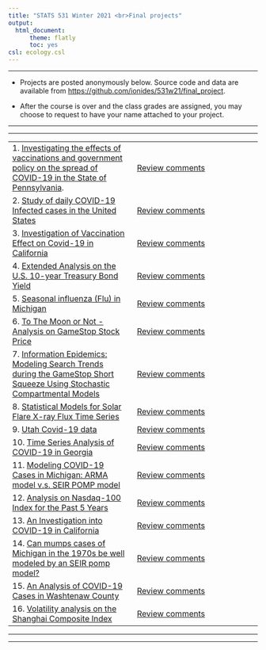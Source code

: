 ```yaml
---
title: "STATS 531 Winter 2021 <br>Final projects"
output:
  html_document:
      theme: flatly
      toc: yes
csl: ecology.csl
---
```


---------

* Projects are posted anonymously below. Source code and data are available from [https://github.com/ionides/531w21/final_project](https://github.com/ionides/531w21/tree/master/final_project).

* After the course is over and the class grades are assigned, you may choose to request to have your name attached to your project.


-----------

----------

| | |
|:----|:----|
| 1. [Investigating the effects of vaccinations and government policy on the spread of COVID-19 in the State of Pennsylvania](project01/blinded.html).<br> | [Review comments](project01/comments.html) |
| 2. [Study of daily COVID-19 Infected cases in the United States](project02/blinded.html) | [Review comments](project02/comments.html) |
| 3. [Investigation of Vaccination Effect on Covid-19 in California](project03/blinded.html) | [Review comments](project03/comments.html) |
| 4. [Extended Analysis on the U.S. 10-year Treasury Bond Yield](project04/blinded.html) | [Review comments](project04/comments.html) |
| 5. [Seasonal influenza (Flu) in Michigan](project05/blinded.html) | [Review comments](project05/comments.html) |
| 6. [To The Moon or Not - Analysis on GameStop Stock Price](project06/blinded.html) | [Review comments](project06/comments.html) |
| 7. [Information Epidemics: Modeling Search Trends during the GameStop Short Squeeze Using Stochastic Compartmental Models](project07/blinded.html) | [Review comments](project07/comments.html)|
| 8. [Statistical Models for Solar Flare X-ray Flux Time Series](project08/blinded.html) | [Review comments](project08/comments.html) |
| 9. [Utah Covid-19 data](project09/blinded.html) | [Review comments](project09/comments.html) |
| 10. [Time Series Analysis of COVID-19 in Georgia](project10/blinded.html) | [Review comments](project10/comments.html) |
| 11. [Modeling COVID-19 Cases in Michigan: ARMA model v.s. SEIR POMP model](project11/blinded.html) | [Review comments](project11/comments.html) |
| 12. [Analysis on Nasdaq-100 Index for the Past 5 Years](project12/blinded.html) | [Review comments](project12/comments.html) |
| 13. [An Investigation into COVID-19 in California](project13/blinded.html) | [Review comments](project13/comments.html) |
| 14. [Can mumps cases of Michigan in the 1970s be well modeled by an SEIR pomp model?](project14/blinded.html) | [Review comments](project14/comments.html) |
| 15. [An Analysis of COVID-19 Cases in Washtenaw County](project15/blinded.html) | [Review comments](project15/comments.html) |
| 16. [Volatility analysis on the Shanghai Composite Index](project16/blinded.html) | [Review comments](project16/comments.html) |
----------

-----------
